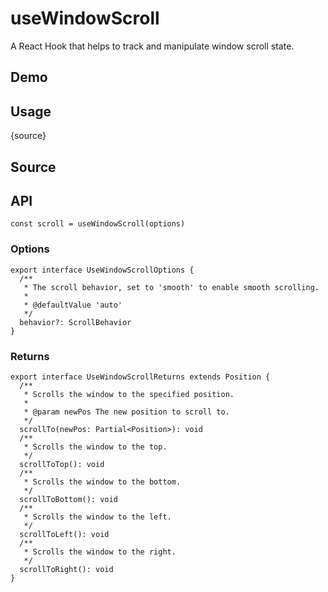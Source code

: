 # useWindowScroll


<HooksType category="Browser" />

A React Hook that helps to track and manipulate window scroll state.

## Demo


<App />

## Usage


<RawCode>{source}</RawCode>

## Source


<Source />

## API

```tsx
const scroll = useWindowScroll(options)
```

### Options

```tsx
export interface UseWindowScrollOptions {
  /**
   * The scroll behavior, set to 'smooth' to enable smooth scrolling.
   *
   * @defaultValue 'auto'
   */
  behavior?: ScrollBehavior
}
```

### Returns

```tsx
export interface UseWindowScrollReturns extends Position {
  /**
   * Scrolls the window to the specified position.
   *
   * @param newPos The new position to scroll to.
   */
  scrollTo(newPos: Partial<Position>): void
  /**
   * Scrolls the window to the top.
   */
  scrollToTop(): void
  /**
   * Scrolls the window to the bottom.
   */
  scrollToBottom(): void
  /**
   * Scrolls the window to the left.
   */
  scrollToLeft(): void
  /**
   * Scrolls the window to the right.
   */
  scrollToRight(): void
}
```
